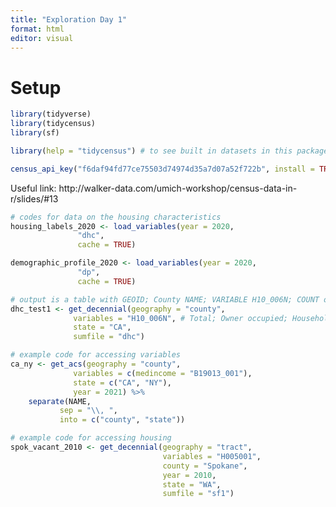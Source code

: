 ```yaml
---
title: "Exploration Day 1"
format: html
editor: visual
---
```


# Setup

```r
library(tidyverse)
library(tidycensus)
library(sf)

library(help = "tidycensus") # to see built in datasets in this package

census_api_key("f6daf94fd77ce75503d74974d35a7d07a52f722b", install = TRUE)
```

Useful link: http://walker-data.com/umich-workshop/census-data-in-r/slides/#13

```r
# codes for data on the housing characteristics
housing_labels_2020 <- load_variables(year = 2020,
               "dhc",
               cache = TRUE)

demographic_profile_2020 <- load_variables(year = 2020,
               "dp",
               cache = TRUE)

# output is a table with GEOID; County NAME; VARIABLE H10_006N; COUNT of Total; Owner occupied; where Householder is Asian and alone
dhc_test1 <- get_decennial(geography = "county",
              variables = "H10_006N", # Total; Owner occupied; Householder Asian alone
              state = "CA",
              sumfile = "dhc")
```

```r
# example code for accessing variables
ca_ny <- get_acs(geography = "county", 
              variables = c(medincome = "B19013_001"), 
              state = c("CA", "NY"), 
              year = 2021) %>% 
    separate(NAME, 
           sep = "\\, ",
           into = c("county", "state"))

# example code for accessing housing 
spok_vacant_2010 <- get_decennial(geography = "tract", 
                                  variables = "H005001",
                                  county = "Spokane", 
                                  year = 2010, 
                                  state = "WA", 
                                  sumfile = "sf1")
```
